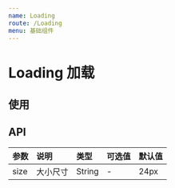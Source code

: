 ```yaml
---
name: Loading
route: /Loading
menu: 基础组件
---
```




# Loading 加载

## 使用
<Playground>
  <Loading />
  <Loading size='28px'/>
  <Loading size="40px"/>
</Playground>

## API
| 参数 | 说明 | 类型 | 可选值 | 默认值 |
| :--- | :--- | :---- | :--- | :---- |
| size | 大小尺寸 | String  | - |  24px